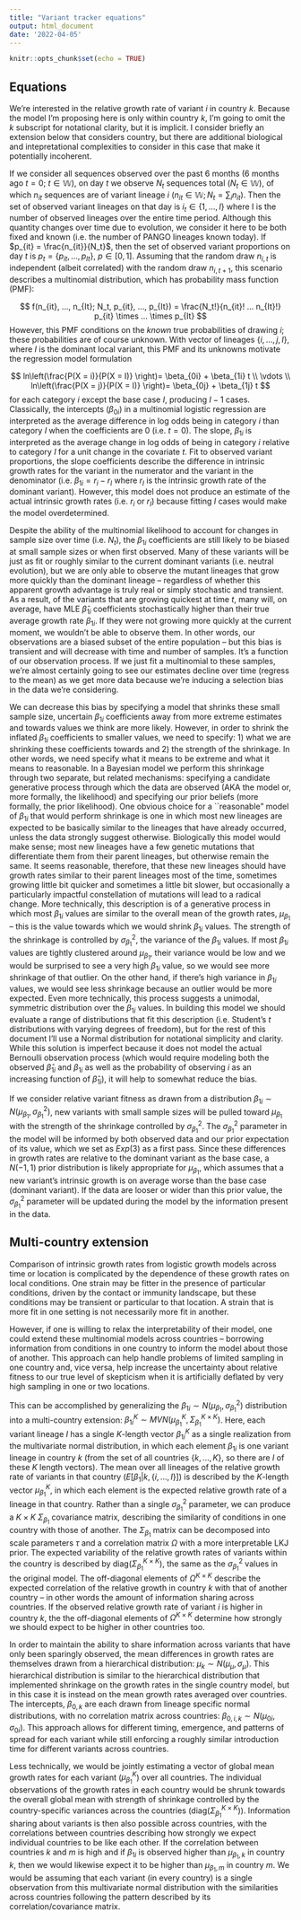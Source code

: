 ```yaml
---
title: "Variant tracker equations"
output: html_document
date: '2022-04-05'
---
```


```r
knitr::opts_chunk$set(echo = TRUE)
```

## Equations

We're interested in the relative growth rate of variant $i$ in country $k$. Because the model I'm proposing here is only within country $k$, I'm going to omit the $k$ subscript for notational clarity, but it is implicit. I consider briefly an extension below that considers country, but there are additional biological and intepretational complexities to consider in this case that make it potentially incoherent.

If we consider all sequences observed over the past 6 months (6 months ago $t = 0$; $t \in \mathbb{W}$), on day $t$ we observe $N_t$ sequences total ($N_t \in \mathbb{W}$), of which $n_{it}$ sequences are of variant lineage $i$ ($n_{it} \in \mathbb{W}; N_t = \sum_i n_{it}$). Then the set of observed variant lineages on that day is $i_t \in \{1, ..., I\}$ where I is the number of observed lineages over the entire time period. Although this quantity changes over time due to evolution, we consider it here to be both fixed and known (i.e. the number of PANGO lineages known today). If $p_{it} = \frac{n_{it}}{N_t}$, then the set of observed variant proportions on day $t$ is $p_t = \{p_{it}, ..., p_{It}\}$, $p \in [0, 1]$. Assuming that the random draw $n_{i, t}$ is independent (albeit correlated) with the random draw $n_{i, t+1}$, this scenario describes a multinomial distribution, which has probability mass function (PMF):

$$
f(n_{it}, ..., n_{It}; N_t, p_{it}, ..., p_{It}) = 
\frac{N_t!}{n_{it}! ... n_{It}!} p_{it} \times ... \times p_{It}
$$
However, this PMF conditions on the _known_ true probabilities of drawing $i$; these probabilities are of course unknown. With vector of lineages $\{i, ..., j, I\}$, where $I$ is the dominant local variant, this PMF and its unknowns motivate the regression model formulation

$$
ln\left(\frac{P(X = i)}{P(X = I)} \right)= \beta_{0i} + \beta_{1i} t
\\
\vdots
\\
ln\left(\frac{P(X = j)}{P(X = I)} \right)= \beta_{0j} + \beta_{1j} t
$$
for each category $i$ except the base case $I$, producing $I-1$ cases. Classically, the intercepts ($\beta_{0i}$) in a multinomial logistic regression are interpreted as the average difference in log odds being in category $i$ than category $I$ when the coefficients are 0 (i.e. $t = 0$). The slope, $\beta_{1i}$ is interpreted as the average change in log odds of being in category $i$ relative to category $I$ for a unit change in the covariate $t$. Fit to observed variant proportions, the slope coefficients describe the difference in intrinsic growth rates for the variant in the numerator and the variant in the denominator (i.e. $\beta_{1i} = r_i - r_I$ where $r_I$ is the intrinsic growth rate of the dominant variant). However, this model does not produce an estimate of the actual intrinsic growth rates (i.e. $r_i$ or $r_I$) because fitting $I$ cases would make the model overdetermined.

Despite the ability of the multinomial likelihood to account for changes in sample size over time (i.e. $N_t$), the $\beta_{1i}$ coefficients are still likely to be biased at small sample sizes or when first observed. Many of these variants will be just as fit or roughly similar to the current dominant variants (i.e. neutral evolution), but we are only able to observe the mutant lineages that grow more quickly than the dominant lineage -- regardless of whether this apparent growth advantage is truly real or simply stochastic and transient. As a result, of the variants that are growing quickest at time $t$, many will, on average, have MLE $\hat \beta_{1i}$ coefficients stochastically higher than their true average growth rate $\beta_{1i}$. If they were not growing more quickly at the current moment, we wouldn't be able to observe them. In other words, our observations are a biased subset of the entire population -- but this bias is transient and will decrease with time and number of samples. It's a function of our observation process. If we just fit a multinomial to these samples, we're almost certainly going to see our estimates decline over time (regress to the mean) as we get more data because we're inducing a selection bias in the data we're considering.


We can decrease this bias by specifying a model that shrinks these small sample size, uncertain $\beta_{1i}$ coefficients away from more extreme estimates and towards values we think are more likely. However, in order to shrink the inflated $\beta_{1i}$ coefficients to smaller values, we need to specify: 1) what we are shrinking these coefficients towards and 2) the strength of the shrinkage. In other words, we need specify what it means to be extreme and what it means to reasonable. In a Bayesian model we perform this shrinkage through two separate, but related mechanisms: specifying a candidate generative process through which the data are observed (AKA the model or, more formally, the likelihood) and specifying our prior beliefs (more formally, the prior likelihood). One obvious choice for a ``reasonable" model of $\beta_{1i}$ that would perform shrinkage is one in which most new lineages are expected to be basically similar to the lineages that have already occurred, unless the data strongly suggest otherwise. Biologically this model would make sense; most new lineages have a few genetic mutations that differentiate them from their parent lineages, but otherwise remain the same. It seems reasonable, therefore, that these new lineages should have growth rates similar to their parent lineages most of the time, sometimes growing little bit quicker and sometimes a little bit slower, but occasionally a particularly impactful constellation of mutations will lead to a radical change. More technically, this description is of a generative process in which most $\beta_{1i}$ values are similar to the overall mean of the growth rates, $\mu_{\beta_1}$ -- this is the value towards which we would shrink $\beta_{1i}$ values. The strength of the shrinkage is controlled by $\sigma^2_{\beta_1}$, the variance of the $\beta_{1i}$ values. If most $\beta_{1i}$ values are tightly clustered around $\mu_{\beta_1}$, their variance would be low and we would be surprised to see a very high $\beta_{1i}$ value, so we would see more shrinkage of that outlier. On the other hand, if there's high variance in $\beta_{1i}$ values, we would see less shrinkage because an outlier would be more expected. Even more technically, this process suggests a unimodal, symmetric distribution over the $\beta_{1i}$ values. In building this model we should evaluate a range of distributions that fit this description (i.e. Student's $t$ distributions with varying degrees of freedom), but for the rest of this document I'll use a Normal distribution for notational simplicity and clarity. While this solution is imperfect because it does not model the actual Bernoulli observation process (which would require modeling both the observed $\hat \beta_{1i}$ and $\beta_{1i}$ as well as the probability of observing $i$ as an increasing function of $\hat \beta_{1i}$), it will help to somewhat reduce the bias.

If we consider relative variant fitness as drawn from a distribution $\beta_{1i} \sim N(\mu_{\beta_1}, \sigma^2_{\beta_1})$, new variants with small sample sizes will be pulled toward $\mu_{\beta_1}$ with the strength of the shrinkage controlled by $\sigma^2_{\beta_1}$. The $\sigma^2_{\beta_1}$ parameter in the model will be informed by both observed data and our prior expectation of its value, which we set as $Exp(3)$ as a first pass. Since these differences in growth rates are relative to the dominant variant as the base case, a $N(-1, 1)$ prior distribution is likely appropriate for $\mu_{\beta_1}$, which assumes that a new variant's intrinsic growth is on average worse than the base case (dominant variant). If the data are looser or wider than this prior value, the $\sigma^2_{\beta_1}$ parameter will be updated during the model by the information present in the data.

## Multi-country extension

Comparison of intrinsic growth rates from logistic growth models across time or location is complicated by the dependence of these growth rates on local conditions. One strain may be fitter in the presence of particular conditions, driven by the contact or immunity landscape, but these conditions may be transient or particular to that location. A strain that is more fit in one setting is not necessarily more fit in another.

However, if one is willing to relax the interpretability of their model, one could extend these multinomial models across countries -- borrowing information from conditions in one country to inform the model about those of another. This approach can help handle problems of limited sampling in one country and, vice versa, help increase the uncertainty about relative fitness to our true level of skepticism when it is artificially deflated by very high sampling in one or two locations.

This can be accomplished by generalizing the $\beta_{1i} \sim N(\mu_{\beta_1}, \sigma^2_{\beta_1})$ distribution into a multi-country extension: $\beta_{1i}^K \sim MVN(\mu_{\beta_1}^K, \Sigma_{\beta_1}^{K \times K})$. Here, each variant lineage $I$ has a single $K$-length vector $\beta_{1i}^K$ as a single realization from the multivariate normal distribution, in which each element $\beta_{1i}$ is one variant lineage in country $k$ (from the set of all countries $\{k, ..., K\}$, so there are $I$ of these $K$ length vectors). The mean over all lineages of the relative growth rate of variants in that country ($E[\beta_{1}|k, \{i, ..., I\}]$) is described by the $K$-length vector $\mu_{\beta_1}^K$, in which each element is the expected relative growth rate of a lineage in that country. Rather than a single $\sigma^2_{\beta_1}$ parameter, we can produce a $K \times K$ $\Sigma_{\beta_1}$ covariance matrix, describing the similarity of conditions in one country with those of another. The $\Sigma_{\beta_1}$ matrix can be decomposed into scale parameters $\tau$ and a correlation matrix $\Omega$ with a more interpretable LKJ prior. The expected variability of the relative growth rates of variants within the country is described by diag$(\Sigma_{\beta_1}^{K \times K})$, the same as the $\sigma^2_{\beta_1}$ values in the original model. The off-diagonal elements of $\Omega^{K \times K}$ describe the expected correlation of the relative growth in country $k$ with that of another country -- in other words the amount of information sharing across countries. If the observed relative growth rate of variant $i$ is higher in country $k$, the the off-diagonal elements of $\Omega^{K \times K}$ determine how strongly we should expect to be higher in other countries too. 

In order to maintain the ability to share information across variants that have only been sparingly observed, the mean differences in growth rates are themselves drawn from a hierarchical distribution: $\mu_k \sim N(\mu_{\mu}, \sigma_{\mu})$. This hierarchical distribution is similar to the hierarchical distribution that implemented shrinkage on the growth rates in the single country model, but in this case it is instead on the mean growth rates averaged over countries. The intercepts, $\beta_{0, k}$ are each drawn from lineage specific normal distributions, with no correlation matrix across countries: $\beta_{0, i, k} \sim N(\mu_{0i}, \sigma_{0i})$. This approach allows for different timing, emergence, and patterns of spread for each variant while still enforcing a roughly similar introduction time for different variants across countries.


Less technically, we would be jointly estimating a vector of global mean growth rates for each variant ($\mu_{\beta_1}^K$) over all countries. The individual observations of the growth rates in each country would be shrunk towards the overall global mean with strength of shrinkage controlled by the country-specific variances across the countries (diag$(\Sigma_{\beta_1}^{K \times K})$). Information sharing about variants is then also possible across countries, with the correlations between countries describing how strongly we expect individual countries to be like each other. If the correlation between countries $k$ and $m$ is high and if $\beta_{1i}$ is observed higher than $\mu_{\beta_1, k}$ in country $k$, then we would likewise expect it to be higher than $\mu_{\beta_1, m}$ in country $m$. We would be assuming that each variant (in every country) is a single observation from this multivariate normal distribution with the similarities across countries following the pattern described by its correlation/covariance matrix.


